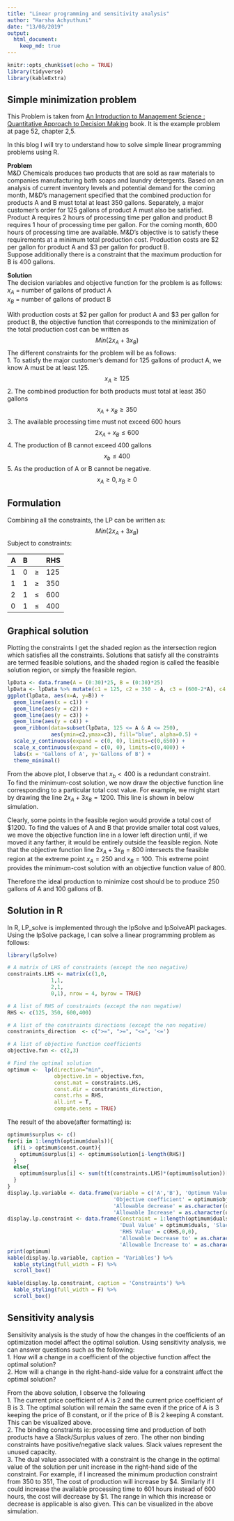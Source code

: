 ```yaml
---
title: "Linear programming and sensitivity analysis"
author: "Harsha Achyuthuni"
date: "13/08/2019"
output: 
  html_document:
    keep_md: true
---
```


```r
knitr::opts_chunk$set(echo = TRUE)
library(tidyverse)
library(kableExtra)
```


## Simple minimization problem

This Problem is taken from [An Introduction to Management Science : Quantitative Approach to Decision Making](https://www.cengage.co.in/category/higher-education/business-economics/operation-decision-sciences/management-science/an-introduction-to-management-science-quantitative-approach-to-decision-making-wcd-96) book. It is the example problem at page 52, chapter 2,5.  

In this blog I will try to understand how to solve simple linear programming problems using R.  

**Problem**  
M&D Chemicals produces two products that are sold as raw materials to companies manufacturing bath soaps and laundry detergents. Based on an analysis of current inventory levels and potential demand for the coming month, M&D's management specified that the combined production for products A and B must total at least 350 gallons. Separately, a major customer's order for 125 gallons of product A must also be satisfied. Product A requires 2 hours of processing time per gallon and product B requires 1 hour of processing time per gallon. For the coming month, 600 hours of processing time are available. M&D's objective is to satisfy these requirements at a minimum total production cost. Production costs are \$2 per gallon for product A and \$3 per gallon for product B.  
Suppose additionally there is a constraint that the maximum production for B is 400 gallons.  

**Solution**  
The decision variables and objective function for the problem is as follows:  
$x_A$ = number of gallons of product A  
$x_B$ = number of gallons of product B  

With production costs at \$2 per gallon for product A and \$3 per gallon for product B, the objective function that corresponds to the minimization of the total production cost can be written as   
$$ Min( 2x_A + 3x_B) $$
The different constraints for the problem will be as follows:  
1. To satisfy the major customer's demand for 125 gallons of product A, we know A must be at least 125.  
$$ x_A \geq 125 $$
2. The combined production for both products must total at least 350 gallons  
$$ x_A + x_B \geq 350 $$
3.  The available processing time must not exceed 600 hours  
$$ 2x_A+x_B \leq 600 $$
4. The production of B cannot exceed 400 gallons  
$$x_b \leq 400$$
5. As the production of A or B cannot be negative.   
$$ x_A \geq 0,  x_B \geq 0 $$

## Formulation
Combining all the constraints, the LP can be written as:  
$$Min (2x_A + 3x_B)  $$
Subject to constraints:  

A | B |        | RHS  
--|---|--------|----
1 | 0 | $\geq$ | 125   
1 | 1 | $\geq$ | 350     
2 | 1 | $\leq$ | 600 
0 | 1 | $\leq$ | 400   

## Graphical solution
Plotting the constraints I get the shaded region as the intersection region which satisfies all the constraints. Solutions that satisfy all the constraints are termed feasible solutions, and the shaded region is called the feasible solution region, or simply the feasible region.  
```r
lpData <- data.frame(A = (0:30)*25, B = (0:30)*25)
lpData <- lpData %>% mutate(c1 = 125, c2 = 350 - A, c3 = (600-2*A), c4 = 400)
ggplot(lpData, aes(x=A, y=B)) + 
  geom_line(aes(x = c1)) +
  geom_line(aes(y = c2)) +
  geom_line(aes(y = c3)) +
  geom_line(aes(y = c4)) +
  geom_ribbon(data=subset(lpData, 125 <= A & A <= 250),
              aes(ymin=c2,ymax=c3), fill="blue", alpha=0.5) +
  scale_y_continuous(expand = c(0, 0), limits=c(0,650)) +
  scale_x_continuous(expand = c(0, 0), limits=c(0,400)) +
  labs(x = 'Gallons of A', y='Gallons of B') +
  theme_minimal()
```

From the above plot, I observe that $x_b < 400$ is a redundant constraint.   
To find the minimum-cost solution, we now draw the objective function line corresponding to a particular total cost value. For example, we might start by drawing the line $2x_A + 3x_B = 1200$. This line is shown in below simulation.   

Clearly, some points in the feasible region would provide a total cost of \$1200. To find the values of A and B that provide smaller total cost values, we move the objective function line in a lower left direction until, if we moved it any farther, it would be entirely outside the feasible region. Note that the objective function line $2x_A + 3x_B = 800$ intersects the feasible region at the extreme point $x_A = 250$ and $x_B = 100$. This extreme point provides the minimum-cost solution with an objective function value of 800.   

Therefore the ideal production to minimize cost should be to produce 250 gallons of A and 100 gallons of B.  

## Solution in R
In R, LP_solve is implemented through the lpSolve and lpSolveAPI packages. Using the lpSolve package, I can solve a linear programming problem as follows:  
```r
library(lpSolve)

# A matrix of LHS of constraints (except the non negative)
constraints.LHS <- matrix(c(1,0,
              1,1,
              2,1,
              0,1), nrow = 4, byrow = TRUE)

# A list of RHS of constraints (except the non negative)  
RHS <- c(125, 350, 600,400)

# A list of the constraints directions (except the non negative)  
constranints_direction  <- c(">=", ">=", "<=", '<=')

# A list of objective function coefficients
objective.fxn <- c(2,3)

# Find the optimal solution
optimum <-  lp(direction="min",
               objective.in = objective.fxn,
               const.mat = constraints.LHS,
               const.dir = constranints_direction,
               const.rhs = RHS,
               all.int = T,
               compute.sens = TRUE)
```

The result of the above(after formatting) is:  
```r
optimum$surplus <- c()
for(i in 1:length(optimum$duals)){
  if(i > optimum$const.count){
    optimum$surplus[i] <- optimum$solution[i-length(RHS)]
  }
  else{
    optimum$surplus[i] <- sum(t(t(constraints.LHS)*(optimum$solution))[i,]) - RHS[i]
  }
}
display.lp.variable <- data.frame(Variable = c('A','B'), 'Optimum Value' = optimum$solution, 'Reduced Cost' = c(0,0),
                                  'Objective coefficient' = optimum$objective,
                                  'Allowable decrease' = as.character(optimum$sens.coef.from),
                                  'Allowable Increase' = as.character(optimum$sens.coef.to))
display.lp.constraint <- data.frame(Constraint = 1:length(optimum$duals), 
                                    'Dual Value' = optimum$duals, 'Slack/Surplus' = optimum$surplus,
                                    'RHS Value' = c(RHS,0,0),
                                    'Allowable Decrease to' = as.character(optimum$duals.from),
                                    'Allowable Increase to' = as.character(optimum$duals.to))
print(optimum)
kable(display.lp.variable, caption = 'Variables') %>% 
  kable_styling(full_width = F) %>%
  scroll_box()

kable(display.lp.constraint, caption = 'Constraints') %>% 
  kable_styling(full_width = F) %>%
  scroll_box()
```

## Sensitivity analysis
Sensitivity analysis is the study of how the changes in the coefficients of an optimization model affect the optimal solution. Using sensitivity analysis, we can answer questions such as the following:  
1. How will a change in a coefficient of the objective function affect the optimal solution?  
2. How will a change in the right-hand-side value for a constraint affect the optimal solution?  

From the above solution, I observe the following  
1. The current price coefficient of A is 2 and the current price coefficient of B is 3. The optimal solution will remain the same even if the price of A is 3 keeping the price of B constant, or if the price of B is 2 keeping A constant. This can be visualized above.  
2. The binding constraints ie: processing time and production of both products have a Slack/Surplus values of zero. The other non binding constraints have positive/negative slack values. Slack values represent the unused capacity.  
3. The dual value associated with a constraint is the change in the optimal value of the solution per unit increase in the right-hand side of the constraint. For example, if I increased the minimum production constraint from 350 to 351, The cost of production will increase by \$4. Similarly if I could increase the available processing time to 601 hours instead of 600 hours, the cost will decrease by \$1. The range in which this increase or decrease is applicable is also given.  This can be visualized in the above simulation.  

